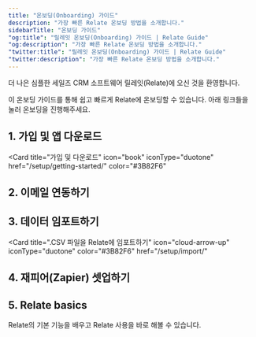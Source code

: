 ```yaml
---
title: "온보딩(Onboarding) 가이드"
description: "가장 빠른 Relate 온보딩 방법을 소개합니다."
sidebarTitle: "온보딩 가이드"
"og:title": "릴레잇 온보딩(Onboarding) 가이드 | Relate Guide"
"og:description": "가장 빠른 Relate 온보딩 방법을 소개합니다."
"twitter:title": "릴레잇 온보딩(Onboarding) 가이드 | Relate Guide"
"twitter:description": "가장 빠른 Relate 온보딩 방법을 소개합니다."
---
```


더 나은 심플한 세일즈 CRM 소프트웨어 릴레잇(Relate)에 오신 것을 환영합니다.

이 온보딩 가이드를 통해 쉽고 빠르게 Relate에 온보딩할 수 있습니다. 아래 링크들을 눌러 온보딩을 진행해주세요.

## 1. 가입 및 앱 다운로드
<Card
  title="가입 및 다운로드"
  icon="book"
  iconType="duotone"
  href="/setup/getting-started/"
  color="#3B82F6"
>
</Card>

## 2. 이메일 연동하기
<CardGroup cols={3}>
  <Card title="구글 워크스페이스에서 Relate 등록하기" icon="google" color="#3B82F6" iconType="duotone" href="/setup/register-google-api-allowlist">
  </Card>
  <Card title="구글/아웃룩 이메일 연동" icon="envelope" iconType="duotone" color="#3B82F6" href="/setup/email-integration-google-outlook-etc">
  </Card>
  <Card title="네이버웍스 이메일 연동" icon="neos" iconType="duotone" color="#3B82F6" href="/setup/email-integration/naverworks-lineworks">
  </Card>
</CardGroup>

## 3. 데이터 임포트하기
<Card
  title=".CSV 파일을 Relate에 임포트하기"
  icon="cloud-arrow-up"
  iconType="duotone"
  color="#3B82F6"
  href="/setup/import/"
>
</Card>

## 4. 재피어(Zapier) 셋업하기
<CardGroup cols={3}>
  <Card title="재피어 연동하기" 
        icon="bolt" color="#3B82F6" 
        iconType="duotone" 
        href="/setup/how-to-integrate-with-zapier">
  </Card>
  <Card title="재피어란 무엇인가?" 
        icon="magnifying-glass" color="#3B82F6" 
        iconType="duotone" 
        href="/setup/what-is-zapier">
  </Card>
  <Card title="Relate + Zapier 연동 규칙" 
        icon="code" color="#3B82F6" 
        iconType="duotone" 
        href="/setup/relate-x-zapier-integration-rules">
  </Card>
</CardGroup>

## 5. Relate basics
Relate의 기본 기능을 배우고 Relate 사용을 바로 해볼 수 있습니다.

<CardGroup cols={3}>
  <Card title="Organization" 
        icon="buildings" color="#3B82F6" 
        iconType="duotone" 
        href="/features/organizations">
  </Card>
  <Card title="People" 
        icon="people" color="#3B82F6" 
        iconType="duotone" 
        href="/features/people">
  </Card>
  <Card title="Deals" 
        icon="handshake" color="#3B82F6" 
        iconType="duotone" 
        href="/features/deals">
  </Card>
</CardGroup>
<CardGroup cols={3}>
  <Card title="리포팅" 
        icon="chart-line" color="#3B82F6" 
        iconType="duotone" 
        href="/features/reporting">
  </Card>
  <Card title="인박스(Inbox)" 
        icon="inbox" color="#3B82F6" 
        iconType="duotone" 
        href="/features/inbox">
  </Card>
  <Card title="커스텀 필드" 
        icon="table" color="#3B82F6" 
        iconType="duotone" 
        href="/features/custom-fields">
  </Card>
</CardGroup>



